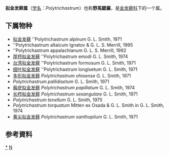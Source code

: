 {{Automatic Taxobox
| taxon = Polytrichastrum
| authority = G. Sm.
}}

'''拟金发藓属'''（[[学名|学名]]：''Polytrichastrum''）也称'''野馬騣屬'''，是[[金发藓科|金发藓科]]下的一个属。

==下属物种==
* [[拟金发藓|拟金发藓]] ''Polytrichastrum alpinum G. L. Smith, 1971
* ''Polytrichastrum altaicum Ignatov & G. L. S. Merrill, 1995
* ''Polytrichastrum appalachianum G. L. S. Merrill, 1992
* [[厚栉拟金发藓|厚栉拟金发藓]] ''Polytrichastrum emodi G. L. Smith, 1974
* [[台湾拟金发藓|台湾拟金发藓]] ''Polytrichastrum formosum G. L. Smith, 1971
* [[细叶拟金发藓|细叶拟金发藓]] ''Polytrichastrum longisetum G. L. Smith, 1971
* [[多形拟金发藓|多形拟金发藓]] ''Polytrichastrum ohioense'' G. L. Smith, 1971
* ''Polytrichastrum pallidisetum'' G. L. Smith, 1971
* [[莓疣拟金发藓|莓疣拟金发藓]] ''Polytrichastrum papillatum'' G. L. Smith, 1974
* [[长栉拟金发藓|长栉拟金发藓]] ''Polytrichastrum sexangulare'' G. L. Smith, 1971
* ''Polytrichastrum tenellum'' G. L. Smith, 1975
* ''Polytrichastrum torquatum'' Mitten ex Osada & G. L. Smith in G. L. Smith, 1974
* [[黄尖拟金发藓|黄尖拟金发藓]] ''Polytrichastrum xanthopilum'' G. L. Smith, 1971

==参考資料==
{{reflist}}

{{taxonbar}}
[[Category:_拟金发藓属|*]]
[[Category:_金发藓科|N]]